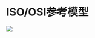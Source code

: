 # ISO/OSI参考模型

![](https://skywalkerch-1303839378.cos.ap-nanjing.myqcloud.com/mypicbed202307170830456.svg)